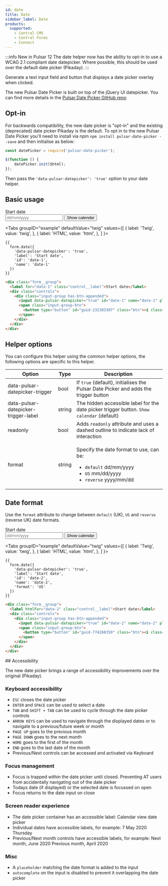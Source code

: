 ```yaml
---
id: date
title: Date
sidebar_label: Date
products:
  supported:
    - Central CMS
    - Central Forms
    - Connect
---
```



:::info New in Pulsar 12
The date helper now has the ability to opt-in to use a WCAG 2.1 compliant date datepicker. Where possible, this should be used over the default date picker (Pikaday).
:::

Generate a text input field and button that displays a date picker overlay when clicked.

The new Pulsar Date Picker is built on top of the jQuery UI datepicker. You can find more details in the [Pulsar Date Picker GitHub repo](https://github.com/jadu/pulsar-date-picker)

## Opt-in

For backwards compatibility, the new date picker is "opt-in" and the existing (deprecated) date picker Pikaday is the default. To opt in to the new Pulsar Date Picker you'll need to install via npm `npm install pulsar-date-picker --save` and then initialise as below:

```js
const datePicker = require('pulsar-date-picker');

$(function () {
    datePicker.init($html);
});
```

Then pass the `'data-pulsar-datepicker': 'true'` option to your date helper.

## Basic usage

<div className="d-example">
  <div className="form__group">
    <label htmlFor="date-1" className="control__label">Start date</label>
    <div className="controls">
      <div className="input-group has-btn-appended">
        <input data-pulsar-datepicker="true" id="date-1" name="date-1" placeholder="dd/mm/yyyy" data-pulsar-datepicker-trigger="guid-232383307" type="text" className="form__control" />
        <span className="input-group-btn">
          <button type="button" id="guid-232383307" className="btn"><i className="icon-calendar"><span className="hide">Show calendar</span></i></button>
        </span>
      </div>
    </div>
  </div>
</div>

<Tabs
  groupID="example"
  defaultValue="twig"
  values={[
    { label: 'Twig', value: 'twig', },
    { label: 'HTML', value: 'html', },
  ]
}>
<TabItem value="twig">

```twig {3}
{{
  form.date({
    'data-pulsar-datepicker': 'true',
    'label': 'Start date',
    'id': 'date-1',
    'name': 'date-1'
  })
}}
```

</TabItem>
<TabItem value="html">

```html
<div class="form__group">
  <label for="date-1" class="control__label">Start date</label>
  <div class="controls">
    <div class="input-group has-btn-appended">
      <input data-pulsar-datepicker="true" id="date-1" name="date-1" placeholder="dd/mm/yyyy" data-pulsar-datepicker-trigger="guid-232383307" type="text" class="form__control" />
      <span class="input-group-btn">
        <button type="button" id="guid-232383307" class="btn"><i class="icon-calendar"><span class="hide">Show calendar</span></i></button>
      </span>
    </div>
  </div>
</div>
```

</TabItem>
</Tabs>

## Helper options

You can configure this helper using the common helper options, the following options are specific to this helper.

| Option | Type | Description |
| ------ | ---- | ----------- |
| data-pulsar-datepicker-trigger | bool | If `true` (default), initialises the Pulsar Date Picker and adds the trigger button |
| data-pulsar-datepicker-trigger-label | string | The hidden accessible label for the date picker trigger button. `Show calendar` (default) |
| readonly | bool | Adds `readonly` attribute and uses a dashed outline to indicate lack of interaction |
| format | string | <p>Specify the date format to use, can be:</p><ul><li>`default` dd/mm/yyyy</li><li>`US` mm/dd/yyyy</li><li>`reverse` yyyy/mm/dd</li></ul> |

## Date format

Use the `format` attribute to change between `default` (UK), `US` and `reverse` (reverse UK) date formats.

<div className="d-example">
  <div className="form__group">
    <label htmlFor="date-2" className="control__label">Start date</label>
    <div className="controls">
      <div className="input-group has-btn-appended">
        <input data-pulsar-datepicker="true" id="date-2" name="date-2" placeholder="dd/mm/yyyy" data-pulsar-datepicker-format="US" data-pulsar-datepicker-trigger="guid-774268350" type="text" className="form__control" />
        <span className="input-group-btn">
          <button type="button" id="guid-774268350" className="btn"><i className="icon-calendar"><span className="hide">Show calendar</span></i></button>
        </span>
      </div>
    </div>
  </div>
</div>

<Tabs
  groupID="example"
  defaultValue="twig"
  values={[
    { label: 'Twig', value: 'twig', },
    { label: 'HTML', value: 'html', },
  ]
}>
<TabItem value="twig">

```twig {7}
{{
  form.date({
    'data-pulsar-datepicker': 'true',
    'label': 'Start date',
    'id': 'date-2',
    'name': 'date-2',
    'format': 'US'
  })
}}
```

</TabItem>
<TabItem value="html">

```html
<div class="form__group">
  <label htmlFor="date-2" class="control__label">Start date</label>
  <div class="controls">
    <div class="input-group has-btn-appended">
      <input data-pulsar-datepicker="true" id="date-2" name="date-2" placeholder="dd/mm/yyyy" data-pulsar-datepicker-format="US" data-pulsar-datepicker-trigger="guid-774268350" type="text" class="form__control" />
      <span class="input-group-btn">
        <button type="button" id="guid-774268350" class="btn"><i class="icon-calendar"><span class="hide">Show calendar</span></i></button>
      </span>
    </div>
  </div>
</div>
```

</TabItem>
</Tabs>

## Accessibility

The new date picker brings a range of accessibility improvements over the original (Pikaday).

### Keyboard accessibility

* `ESC` closes the date picker
* `ENTER` and `SPACE` can be used to select a date
* `TAB` and `SHIFT + TAB` can be used to cycle through the date picker controls
* `ARROW KEYS` can be used to navigate through the displayed dates or to navigate to a previous/future week or month
* `PAGE UP` goes to the previous month
* `PAGE DOWN` goes to the next month
* `HOME` goes to the first of the month
* `END` goes to the last date of the month
* Previous/Next controls can be accessed and activated via Keyboard

### Focus management

* Focus is trapped within the date picker until closed. Preventing AT users from accidentally navigating out of the date picker
* Todays date (if displayed) or the selected date is focussed on open
* Focus returns to the date input on close

### Screen reader experience

* The date picker container has an accessible label: Calendar view date picker
* Individual dates have accessible labels, for example: 7 May 2020 Thursday
* Previous/Next month controls have accessible labels, for example: Next month, June 2020 Previous month, April 2020

### Misc

* A `placeholder` matching the date format is added to the input
* `autocomplete` on the input is disabled to prevent it overlapping the date picker
